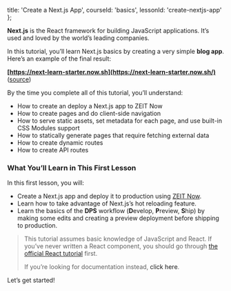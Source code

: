 
  title: 'Create a Next.js App',
  courseId: 'basics',
  lessonId: 'create-nextjs-app'
};

<p>
  <Logo size={80} />
</p>

**Next.js** is the React framework for building JavaScript applications. It’s used and loved by <Link href="/showcase"><a>the world’s leading companies</a></Link>.

In this tutorial, you’ll learn Next.js basics by creating a very simple **blog app**. Here’s an example of the final result:

**[https://next-learn-starter.now.sh](https://next-learn-starter.now.sh/)** ([source](https://github.com/zeit/next-learn-starter/tree/master/basics-final))

By the time you complete all of this tutorial, you’ll understand:

- How to create an deploy a Next.js app to ZEIT Now
- How to create pages and do client-side navigation
- How to serve static assets, set metadata for each page, and use built-in CSS Modules support
- How to statically generate pages that require fetching external data
- How to create dynamic routes
- How to create API routes

### What You’ll Learn in This First Lesson

In this first lesson, you will:

- Create a Next.js app and deploy it to production using [ZEIT Now](https://zeit.co).
- Learn how to take advantage of Next.js’s hot reloading feature.
- Learn the basics of the **DPS** workflow (**D**evelop, **P**review, **S**hip) by making some edits and creating a preview deployment before shipping to production.

> This tutorial assumes basic knowledge of JavaScript and React. If you’ve never written a React component, you should go through [the official React tutorial](https://reactjs.org/tutorial/tutorial.html) first.
>
> If you’re looking for documentation instead, <Link href="/docs/[...slug]" as="/docs/getting-started"><a>click here</a></Link>.

Let’s get started!

